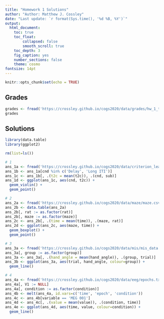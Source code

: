 ```yaml
---
title: "Homework 1 Solutions"
author: "Author: Matthew J. Cossley"
date: "Last update: `r format(Sys.time(), '%d %B, %Y')`"
output:
  html_document:
    toc: true
    toc_float:
        collapsed: false
        smooth_scroll: true
    toc_depth: 3
    fig_caption: yes
    number_sections: false
    theme: cosmo
fontsize: 14pt
---
```


```r
knitr::opts_chunk$set(echo = TRUE)
```

## Grades

```r
grades <- fread('https://crossley.github.io/cogs2020/data/grades/hw_1_table.csv')
grades
```


## Solutions

```r
library(data.table)
library(ggplot2)

rm(list=ls())

# 1
ans_1a <- fread('https://crossley.github.io/cogs2020/data/criterion_learning/crit_learn.csv')
ans_1b <- ans_1a[cnd %in% c('Delay', 'Long ITI')]
ans_1c <- ans_1b[, .(t2c = mean(t2c)), .(cnd, sub)]
ans_1d <- ggplot(ans_1c, aes(cnd, t2c)) +
  geom_violin() +
  geom_point()

# 2
ans_2a <- fread('https://crossley.github.io/cogs2020/data/maze/maze.csv')
ans_2b <- data.table(ans_2a)
ans_2b[, rat := as.factor(rat)]
ans_2b[, maze := as.factor(maze)]
ans_2c <- ans_2b[, .(time = mean(time)), .(maze, rat)]
ans_2d <- ggplot(ans_2c, aes(maze, time)) +
  geom_boxplot() +
  geom_point()

# 3
ans_3a <- fread('https://crossley.github.io/cogs2020/data/mis/mis_data.csv')
ans_3a[, group := as.factor(group)]
ans_3a <- ans_3a[, .(hand_angle = mean(hand_angle)), .(group, trial)]
ans_3b <- ggplot(ans_3a, aes(trial, hand_angle, colour=group)) +
  geom_line()

# 4
ans_4a <- fread('https://crossley.github.io/cogs2020/data/eeg/epochs.txt')
ans_4a[, V1 := NULL]
ans_4a[, condition := as.factor(condition)]
ans_4b <- melt(ans_4a, id.vars=c('time', 'epoch', 'condition'))
ans_4c <- ans_4b[variable == 'MEG 001']
ans_4d <- ans_4c[, .(value = mean(value)), .(condition, time)]
ans_4e <- ggplot(ans_4d, aes(time, value, colour=condition)) +
  geom_line()
```

